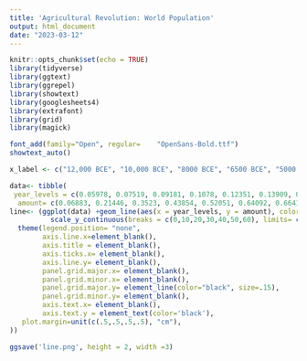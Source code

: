 ```yaml
---
title: 'Agricultural Revolution: World Population'
output: html_document
date: "2023-03-12"
---
```


```r
knitr::opts_chunk$set(echo = TRUE)
library(tidyverse)
library(ggtext)
library(ggrepel)
library(showtext)
library(googlesheets4)
library(extrafont)
library(grid)
library(magick)
```

```r
font_add(family="Open", regular= 	"OpenSans-Bold.ttf")
showtext_auto()

x_label <- c("12,000 BCE", "10,000 BCE", "8000 BCE", "6500 BCE", "5000 BCE", "4000 BCE", "3000 BCE", "2000 BCE", "1000 BCE")

data<- tibble(
 year_levels = c(0.05978, 0.07519, 0.09181, 0.1078, 0.12351, 0.13909, 0.1545, 0.16917, 0.18369, 0.19849, 0.2139, 0.2293, 0.2447, 0.26011, 0.27551, 0.29092, 0.30634, 0.32176, 0.33718, 0.35259, 0.36801, 0.38343, 0.39885, 0.41426, 0.42968, 0.4451, 0.46052, 0.47593, 0.49135, 0.50677, 0.52218, 0.53759, 0.553, 0.56841, 0.58382, 0.59923, 0.61464, 0.63005, 0.64545, 0.66084, 0.67624, 0.69163, 0.70703, 0.72242, 0.73782, 0.75199, 0.76514, 0.77817, 0.79122, 0.80335, 0.81535, 0.82841, 0.84089, 0.85394, 0.86467, 0.87199, 0.87896, 0.88594, 0.89291, 0.89988, 0.90685, 0.91383, 0.9208, 0.92777, 0.93475, 0.94172, 0.94869, 0.95566, 0.96264, 0.97024, 0.97672),
  amount= c(0.06883, 0.21446, 0.3523, 0.43854, 0.52051, 0.64092, 0.66411, 0.77169, 1.27805, 1.81428, 2.37405, 2.92253, 3.4823, 4.03642, 4.58489, 4.79439, 4.8005, 4.80661, 4.81273, 4.81884, 4.82495, 4.83106, 4.83718, 4.84329, 4.8494, 4.85552, 4.86163, 4.86774, 4.87385, 4.87997, 4.95952, 5.25376, 5.56495, 5.86485, 6.17604, 6.47593, 6.77582, 7.1661, 8.0027, 8.9071, 9.82844, 10.73284, 11.66548, 12.58118, 13.52512, 14.60154, 16.12566, 17.52331, 18.97974, 20.26605, 21.68134, 23.06712, 24.45585, 25.91524, 27.37889, 28.92612, 30.34581, 31.74686, 33.16656, 34.60489, 35.99973, 37.42564, 38.85776, 40.24017, 41.67229, 43.11063, 44.49925, 45.93758, 47.34485, 48.83146, 50.1905))
line<- (ggplot(data) +geom_line(aes(x = year_levels, y = amount), color= "black", size= .5)+
          scale_y_continuous(breaks = c(0,10,20,30,40,50,60), limits= c(0,61), expand= expansion(mult=c(0,0))) + scale_x_continuous(breaks = c(0, .1,.2,.3,.4,.5,.6,.7,.8,.9), limits= c(0,1), expand= expansion(mult=c(.05,.1)))+ theme_classic()+
  theme(legend.position= "none",                                             
        axis.line.x=element_blank(),                                                        
        axis.title = element_blank(),
        axis.ticks.x= element_blank(),
        axis.line.y= element_blank(),
        panel.grid.major.x= element_blank(),
        panel.grid.minor.x= element_blank(),
        panel.grid.major.y= element_line(color="black", size=.15),
        panel.grid.minor.y= element_blank(),
        axis.text.x= element_blank(),
        axis.text.y = element_text(color='black'),
   plot.margin=unit(c(.5,.5,.5,.5), "cm"),
))

ggsave('line.png', height = 2, width =3)

```